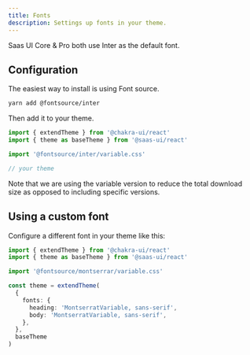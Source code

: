 ```yaml
---
title: Fonts
description: Settings up fonts in your theme.
---
```


Saas UI Core &amp; Pro both use Inter as the default font.

## Configuration

The easiest way to install is using Font source.

```bash
yarn add @fontsource/inter
```

Then add it to your theme.

```ts
import { extendTheme } from '@chakra-ui/react'
import { theme as baseTheme } from '@saas-ui/react'

import '@fontsource/inter/variable.css'

// your theme
```

<Info>
  Note that we are using the variable version to reduce the total download size
  as opposed to including specific versions.
</Info>

## Using a custom font

Configure a different font in your theme like this:

```ts
import { extendTheme } from '@chakra-ui/react'
import { theme as baseTheme } from '@saas-ui/react'

import '@fontsource/montserrar/variable.css'

const theme = extendTheme(
  {
    fonts: {
      heading: 'MontserratVariable, sans-serif',
      body: 'MontserratVariable, sans-serif',
    },
  },
  baseTheme
)
```
